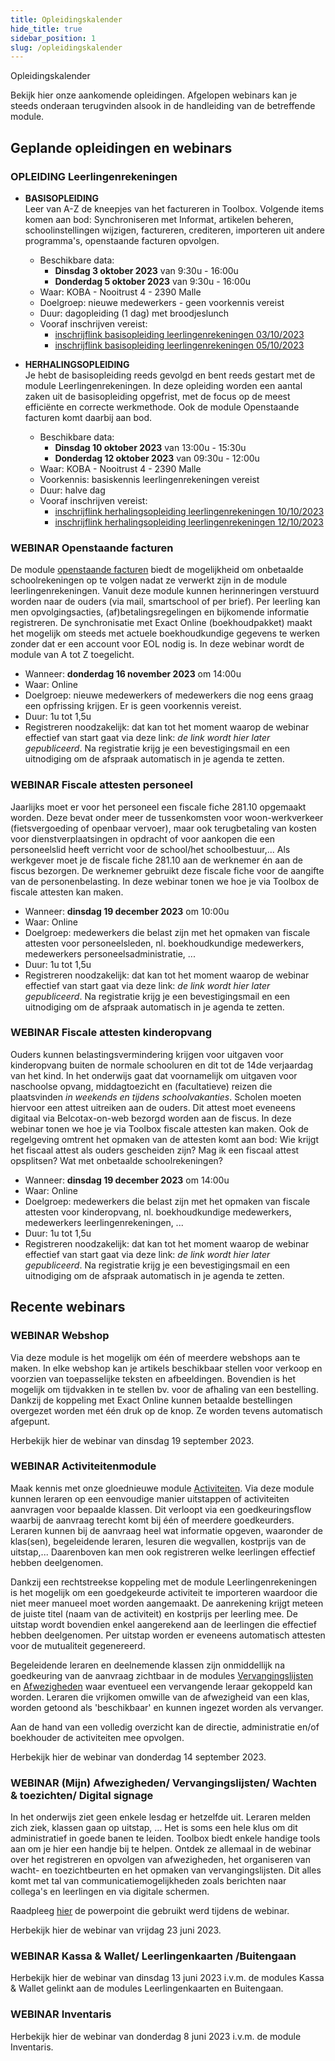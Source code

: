 ```yaml
---
title: Opleidingskalender
hide_title: true 
sidebar_position: 1
slug: /opleidingskalender
---
```


<ImageTitle img="calendar.png">Opleidingskalender</ImageTitle>

Bekijk hier onze aankomende opleidingen. 
Afgelopen webinars kan je steeds onderaan terugvinden alsook in de handleiding van de betreffende module. 

## Geplande opleidingen en webinars

### OPLEIDING Leerlingenrekeningen

- **BASISOPLEIDING** <br/>
   Leer van A-Z de kneepjes van het factureren in Toolbox. Volgende items komen aan bod: Synchroniseren met Informat, artikelen beheren, schoolinstellingen wijzigen, factureren, crediteren, importeren uit andere programma's, openstaande facturen opvolgen.
    - Beschikbare data: 
        - **Dinsdag 3 oktober 2023** van 9:30u - 16:00u
        - **Donderdag 5 oktober 2023** van 9:30u - 16:00u
    - Waar: KOBA - Nooitrust 4 - 2390 Malle
    - Doelgroep: nieuwe medewerkers - geen voorkennis vereist
    - Duur: dagopleiding (1 dag) met broodjeslunch
    - Vooraf inschrijven vereist: 
        - [inschrijflink basisopleiding leerlingenrekeningen 03/10/2023](https://www.kobavzw.be/events_subscription.php?EVENT_KEY=K?934AB$1692173423M?Q3243712961) 
        - [inschrijflink basisopleiding leerlingenrekeningen 05/10/2023](https://www.kobavzw.be/events_subscription.php?EVENT_KEY=K?934AB$1692177815M?Q5187712961)

- **HERHALINGSOPLEIDING** <br/>
    Je hebt de basisopleiding reeds gevolgd en bent reeds gestart met de module Leerlingenrekeningen. In deze opleiding worden een aantal zaken uit de basisopleiding opgefrist, met de focus op de meest efficiënte en correcte werkmethode. Ook de module Openstaande facturen komt daarbij aan bod. 
    - Beschikbare data: 
        - **Dinsdag 10 oktober 2023** van 13:00u - 15:30u
        - **Donderdag 12 oktober 2023** van 09:30u - 12:00u
    - Waar: KOBA - Nooitrust 4 - 2390 Malle
    - Voorkennis: basiskennis leerlingenrekeningen vereist
    - Duur: halve dag 
    - Vooraf inschrijven vereist: 
        - [inschrijflink herhalingsopleiding leerlingenrekeningen 10/10/2023](https://www.kobavzw.be/events_subscription.php?EVENT_KEY=K?934AB$1692178181M?Q1818712961)
        - [inschrijflink herhalingsopleiding leerlingenrekeningen 12/10/2023](https://www.kobavzw.be/events_subscription.php?EVENT_KEY=K?934AB$1692178261M?Q1628712961)


### WEBINAR Openstaande facturen

De module [openstaande facturen](/openstaande_facturen) biedt de mogelijkheid om onbetaalde schoolrekeningen op te volgen nadat ze verwerkt zijn in de module leerlingenrekeningen. Vanuit deze module kunnen herinneringen verstuurd worden naar de ouders (via mail, smartschool of per brief). Per leerling kan men opvolgingsacties, (af)betalingsregelingen en bijkomende informatie registreren. De synchronisatie met Exact Online (boekhoudpakket) maakt het mogelijk om steeds met actuele boekhoudkundige gegevens te werken zonder dat er een account voor EOL nodig is. In deze webinar wordt de module van A tot Z toegelicht. 

- Wanneer: **donderdag 16 november 2023** om 14:00u
- Waar: Online
- Doelgroep: nieuwe medewerkers of medewerkers die nog eens graag een opfrissing krijgen. Er is geen voorkennis vereist.
- Duur: 1u tot 1,5u
- Registreren noodzakelijk: dat kan tot het moment waarop de webinar effectief van start gaat via deze link: *de link wordt hier later gepubliceerd*. Na registratie krijg je een bevestigingsmail en een uitnodiging om de afspraak automatisch in je agenda te zetten. 

### WEBINAR Fiscale attesten personeel 
Jaarlijks moet er voor het personeel een fiscale fiche 281.10 opgemaakt worden. Deze bevat onder meer de tussenkomsten voor woon-werkverkeer (fietsvergoeding of openbaar vervoer), maar ook terugbetaling van kosten voor dienstverplaatsingen in opdracht of voor aankopen die een personeelslid heeft verricht voor de school/het schoolbestuur,... Als werkgever moet je de fiscale fiche 281.10 aan de werknemer én aan de fiscus bezorgen. De werknemer gebruikt deze fiscale fiche voor de aangifte van de personenbelasting. In deze webinar tonen we hoe je via Toolbox de fiscale attesten kan maken.

- Wanneer: **dinsdag 19 december 2023** om 10:00u
- Waar: Online
- Doelgroep: medewerkers die belast zijn met het opmaken van fiscale attesten voor personeelsleden, nl. boekhoudkundige medewerkers, medewerkers personeelsadministratie, ...
- Duur: 1u tot 1,5u
- Registreren noodzakelijk: dat kan tot het moment waarop de webinar effectief van start gaat via deze link: *de link wordt hier later gepubliceerd*. Na registratie krijg je een bevestigingsmail en een uitnodiging om de afspraak automatisch in je agenda te zetten. 

### WEBINAR Fiscale attesten kinderopvang
Ouders kunnen belastingsvermindering krijgen voor uitgaven voor kinderopvang buiten de normale schooluren en dit tot de 14de verjaardag van het kind. In het onderwijs gaat dat voornamelijk om uitgaven voor naschoolse opvang, middagtoezicht en (facultatieve) reizen die plaatsvinden *in weekends en tijdens schoolvakanties*. Scholen moeten hiervoor een attest uitreiken aan de ouders. Dit attest moet eveneens digitaal via Belcotax-on-web bezorgd worden aan de fiscus. In deze webinar tonen we hoe je via Toolbox fiscale attesten kan maken. Ook de regelgeving omtrent het opmaken van de attesten komt aan bod: Wie krijgt het fiscaal attest als ouders gescheiden zijn? Mag ik een fiscaal attest opsplitsen? Wat met onbetaalde schoolrekeningen? 

- Wanneer: **dinsdag 19 december 2023** om 14:00u
- Waar: Online
- Doelgroep: medewerkers die belast zijn met het opmaken van fiscale attesten voor kinderopvang, nl. boekhoudkundige medewerkers, medewerkers leerlingenrekeningen, ...
- Duur: 1u tot 1,5u
- Registreren noodzakelijk: dat kan tot het moment waarop de webinar effectief van start gaat via deze link: *de link wordt hier later gepubliceerd*. Na registratie krijg je een bevestigingsmail en een uitnodiging om de afspraak automatisch in je agenda te zetten. 

## Recente webinars

### WEBINAR Webshop 

Via deze module is het mogelijk om één of meerdere webshops aan te maken. In elke webshop kan je artikels beschikbaar stellen voor verkoop en voorzien van toepasselijke teksten en afbeeldingen. Bovendien is het mogelijk om tijdvakken in te stellen bv. voor de afhaling van een bestelling. Dankzij de koppeling met Exact Online kunnen betaalde bestellingen overgezet worden met één druk op de knop. Ze worden tevens automatisch afgepunt.

Herbekijk hier de webinar van dinsdag 19 september 2023.

<Youtube url="https://www.youtube.com/embed/lkp0GUcc8F4"/>

### WEBINAR Activiteitenmodule

Maak kennis met onze gloednieuwe module [Activiteiten](/activiteiten). Via deze module kunnen leraren op een eenvoudige manier uitstappen of activiteiten aanvragen voor bepaalde klassen. Dit verloopt via een goedkeuringsflow waarbij de aanvraag terecht komt bij één of meerdere goedkeurders. Leraren kunnen bij de aanvraag heel wat informatie opgeven, waaronder de klas(sen), begeleidende leraren, lesuren die wegvallen, kostprijs van de uitstap,... Daarenboven kan men ook registreren welke leerlingen effectief hebben deelgenomen. 

Dankzij een rechtstreekse koppeling met de module Leerlingenrekeningen is het mogelijk om een goedgekeurde activiteit te importeren waardoor die niet meer manueel moet worden aangemaakt. De aanrekening krijgt meteen de juiste titel (naam van de activiteit) en kostprijs per leerling mee. De uitstap wordt bovendien enkel aangerekend aan de leerlingen die effectief hebben deelgenomen. Per uitstap worden er eveneens automatisch attesten voor de mutualiteit gegenereerd. 

Begeleidende leraren en deelnemende klassen zijn onmiddellijk na goedkeuring van de aanvraag zichtbaar in de modules [Vervangingslijsten](/vervangingslijsten) en [Afwezigheden](/afwezigheden/afwezigheden/) waar eventueel een vervangende leraar gekoppeld kan worden. Leraren die vrijkomen omwille van de afwezigheid van een klas, worden getoond als 'beschikbaar' en kunnen ingezet worden als vervanger. 

Aan de hand van een volledig overzicht kan de directie, administratie en/of boekhouder de activiteiten mee opvolgen.

Herbekijk hier de webinar van donderdag 14 september 2023.

<Youtube url="https://www.youtube.com/embed/AlygYE6E5oI"/>

### WEBINAR (Mijn) Afwezigheden/ Vervangingslijsten/ Wachten & toezichten/ Digital signage

In het onderwijs ziet geen enkele lesdag er hetzelfde uit. Leraren melden zich ziek, klassen gaan op uitstap, ... Het is soms een hele klus om dit administratief in goede banen te leiden. Toolbox biedt enkele handige tools aan om je hier een handje bij te helpen. Ontdek ze allemaal in de webinar over het registreren en opvolgen van afwezigheden, het organiseren van wacht- en toezichtbeurten en het opmaken van vervangingslijsten. Dit alles komt met tal van communicatiemogelijkheden zoals berichten naar collega's en leerlingen en via digitale schermen. 

Raadpleeg [hier](powerpoint_afwezigheden.pdf) de powerpoint die gebruikt werd tijdens de webinar. 

Herbekijk hier de webinar van vrijdag 23 juni 2023.

<Youtube url="https://www.youtube.com/embed/vxjhXLlep_w" />

### WEBINAR Kassa & Wallet/ Leerlingenkaarten /Buitengaan

Herbekijk hier de webinar van dinsdag 13 juni 2023 i.v.m. de modules Kassa & Wallet gelinkt aan de modules Leerlingenkaarten en Buitengaan. 

<Youtube url="https://www.youtube.com/embed/iA7ukwVDmls" />

### WEBINAR Inventaris

Herbekijk hier de webinar van donderdag 8 juni 2023 i.v.m. de module Inventaris.

<Youtube url="https://www.youtube.com/embed/BvTgHH81QKk" />

 






